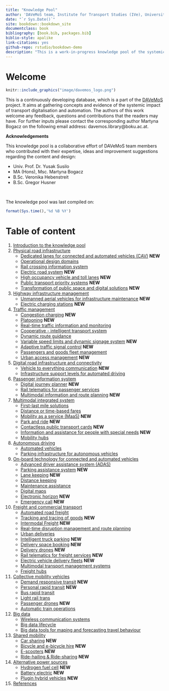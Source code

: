 ```yaml
---
title: "Knowledge Pool"
author: 'DAVeMoS team, Institute for Transport Studies (IVe), University of Natural Resources and Life Sciences in Vienna'
date: "`r Sys.Date()`"
site: bookdown::bookdown_site
documentclass: book
bibliography: [book.bib, packages.bib]
biblio-style: apalike
link-citations: yes
github-repo: rstudio/bookdown-demo
description: "This is a work-in-progress knowledge pool of the systemic impact of transport digitalisation and automation."
---
```


# Welcome {-}

```r
knitr::include_graphics("image/davemos_logo.png")
```

This is a continuously developing database, which is a part of the [DAVeMoS](https://www.davemos.online/){target="_blank"} project. It aims at gathering concepts and evidence of the systemic impact of transport digitalisation and automation. The authors of this work welcome any feedback, questions and contributions that the readers may have. For further inputs please contact the corresponding author Martyna Bogacz on the following email address: davemos.library@boku.ac.at. <br/>

**Acknowledgements**

This knowledge pool is a collaborative effort of DAVeMoS team members who contributed with their expertise, ideas and improvement suggestions regarding the content and design:

- Univ. Prof. Dr. Yusak Susilo
- MA (Hons), Msc. Martyna Bogacz
- B.Sc. Veronika Hebenstreit
- B.Sc. Gregor Husner

<br/>

The knowledge pool was last compiled on:

```r
format(Sys.time(),'%d %B %Y')
```

# Table of content {-}

1. [Introduction to the knowledge pool](#intro)
2. [Physical road infrastructure](#infrastructure)
    - [Dedicated lanes for connected and automated vehicles (CAV)](#dedicated_lanes) **NEW**
    - [Operational design domains](#ODD)
    - [Rail crossing information system](#rail_crossing_info_system)
    - [Electric road system](#ers) **NEW**
    - [High occupancy vehicle and toll lanes](#high_occupancy) **NEW**
    - [Public transport priority systems](#public_trans_priority) **NEW**
    - [Transformation of public space and digital solutions](#transformation_public_space) **NEW**
3. [Highway infrastructure management](#highway)
    - [Unmanned aerial vehicles for infrastructure maintenance](#uav) **NEW**
    - [Electric charging stations](#charging_station) **NEW**
4. [Traffic management](#traffic)
    - [Congestion charging](#congestion_charging) **NEW**
    - [Platooning](#platooning) **NEW**
    - [Real-time traffic information and monitoring](#traffic_info_monitoring)
    - [Cooperative - intelligent transport system](#cits)
    - [Dynamic route guidance](#dynamic_route)
    - [Variable speed limits and dynamic signage system](#variable_speed) **NEW**
    - [Adaptive traffic signal control](#adaptive_traffic_control) **NEW**
    - [Passengers and goods fleet management](#p_g_fleet_management)
    - [Urban access management](#urban_access) **NEW**
5. [Digital road infrastructure and connectivity](#digital)
    - [Vehicle to everything communication](#v2x) **NEW**
    - [Infrastructure support levels for automated driving](#infrast_support_level)
6. [Passenger information system](#passenger)
    - [Digital journey planner](#djp) **NEW**
    - [Rail telematics for passenger services](#telematics_passenger)
    - [Multimodal information and route planning](#info_and_route_planning) **NEW**
7. [Multimodal integrated system](#multimodal)
    - [First-last mile solutions](#flms)
    - [Distance or time-based fares](#dist_time_fares)
    - [Mobility as a service (MaaS)](#maas) **NEW**
    - [Park and ride](#p_r) **NEW**
    - [Contactless public transport cards](#contactless_cards) **NEW**
    - [Information and assistance for people with special needs](#special_needs) **NEW**
    - [Mobility hubs](#mobility_hubs)
8. [Autonomous driving](#connected)
    - [Automated vehicles](#av)
    - [Parking infrastructure for autonomous vehicles](#parking_av)
9. [On-board technology for connected and automated vehicles](#onboard)
    - [Advanced driver assistance system (ADAS)](#adas)
    - [Parking assistance system](#parking_assistance) **NEW**
    - [Lane keeping](#lane_keeping) **NEW**
    - [Distance keeping](#distance_keeping)
    - [Maintenance assistance](#maintenance_assis)
    - [Digital maps](#digital_maps)
    - [Electronic horizon](#ehorizon) **NEW**
    - [Emergency call](#ecall) **NEW**
10. [Freight and commercial transport](#freight)
    - [Automated road freight](#automated_road_freight)
    - [Tracking and tracing of goods](#dangerous_goods) **NEW**
    - [Intermodal Freight](#intermodal_freight) **NEW**
    - [Real-time disruption management and route planning](#disruption_management)
    - [Urban deliveries](#urban_delivery)
    - [Intelligent truck parking](#intelligent_truck_park) **NEW**
    - [Delivery space booking](#space_book) **NEW**
    - [Delivery drones](#delivery_drone) **NEW**
    - [Rail telematics for freight services](#rail_telematics_freight) **NEW**
    - [Electric vehicle delivery fleets](#electric_delivery_fleets) **NEW**
    - [Multimodal transport management systems](#mtms)
    - [Freight hubs](#freight_hubs)
11. [Collective mobility vehicles](#collective)
    - [Demand responsive transit](#drt) **NEW**
    - [Personal rapid transit](#prt) **NEW**
    - [Bus rapid transit](#brt)
    - [Light rail trans](#lrt)
    - [Passenger drones](#passenger_drones) **NEW**
    - [Automatic train operations](#automatic_train)
12. [Big data](#big)
    - [Wireless communication systems](#wireless_com)
    - [Big data lifecycle](#bd_life)
    - [Big data tools for maping and forecasting travel behaviour](#bd_tool_maping)
13. [Shared mobility](#shared)
    - [Car sharing](#car_sharing) **NEW**
    - [Bicycle and e-bicycle hire](#bike_sharing) **NEW**
    - [E-scooters](#scooters) **NEW**
    - [Ride-hailing & Ride-sharing](#ride_hailing) **NEW**
14. [Alternative power sources](#alternative)
    - [Hydrogen fuel cell](#FCEV) **NEW**
    - [Battery electric](#bev) **NEW**
    - [Plugin hybrid vehicles](#plugin_hybrid) **NEW**
15. [References](#reference)


